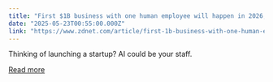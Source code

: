 ```yaml
---
title: "First $1B business with one human employee will happen in 2026, says Anthropic CEO"
date: "2025-05-23T00:55:00.000Z"
link: "https://www.zdnet.com/article/first-1b-business-with-one-human-employee-will-happen-in-2026-says-anthropic-ceo/"
---
```


Thinking of launching a startup? AI could be your staff.

[Read more](https://www.zdnet.com/article/first-1b-business-with-one-human-employee-will-happen-in-2026-says-anthropic-ceo/)
